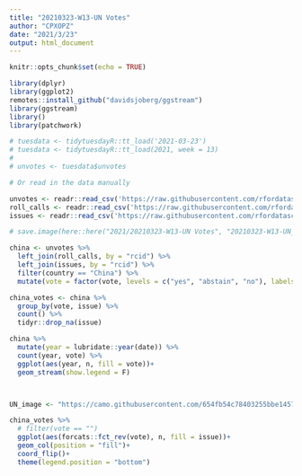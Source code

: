 ```yaml
---
title: "20210323-W13-UN Votes"
author: "CPXOPZ"
date: "2021/3/23"
output: html_document
---
```


```r
knitr::opts_chunk$set(echo = TRUE)
```

```r
library(dplyr)
library(ggplot2)
remotes::install_github("davidsjoberg/ggstream")
library(ggstream)
library()
library(patchwork)
```

```r
# tuesdata <- tidytuesdayR::tt_load('2021-03-23')
# tuesdata <- tidytuesdayR::tt_load(2021, week = 13)
# 
# unvotes <- tuesdata$unvotes

# Or read in the data manually

unvotes <- readr::read_csv('https://raw.githubusercontent.com/rfordatascience/tidytuesday/master/data/2021/2021-03-23/unvotes.csv')
roll_calls <- readr::read_csv('https://raw.githubusercontent.com/rfordatascience/tidytuesday/master/data/2021/2021-03-23/roll_calls.csv')
issues <- readr::read_csv('https://raw.githubusercontent.com/rfordatascience/tidytuesday/master/data/2021/2021-03-23/issues.csv')

# save.image(here::here("2021/20210323-W13-UN Votes", "20210323-W13-UN_Votes.RData"))
```

```r
china <- unvotes %>% 
  left_join(roll_calls, by = "rcid") %>% 
  left_join(issues, by = "rcid") %>% 
  filter(country == "China") %>% 
  mutate(vote = factor(vote, levels = c("yes", "abstain", "no"), labels = c("Yes", "Abstain", "No")))

china_votes <- china %>% 
  group_by(vote, issue) %>% 
  count() %>% 
  tidyr::drop_na(issue)

```

```r
china %>% 
  mutate(year = lubridate::year(date)) %>% 
  count(year, vote) %>% 
  ggplot(aes(year, n, fill = vote))+
  geom_stream(show.legend = F)



UN_image <- "https://camo.githubusercontent.com/654fb54c78403255bbe1457b6a75423f5e370ee075eab4db0a189b886b68b8d7/68747470733a2f2f75706c6f61642e77696b696d656469612e6f72672f77696b6970656469612f636f6d6d6f6e732f7468756d622f652f65652f554e5f656d626c656d5f626c75652e7376672f3132303570782d554e5f656d626c656d5f626c75652e706e67"

china_votes %>% 
  # filter(vote == "")
  ggplot(aes(forcats::fct_rev(vote), n, fill = issue))+
  geom_col(position = "fill")+
  coord_flip()+
  theme(legend.position = "bottom")
  
```

